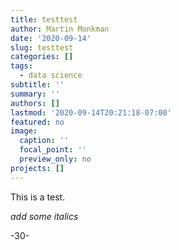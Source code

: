 ```yaml
---
title: testtest
author: Martin Monkman
date: '2020-09-14'
slug: testtest
categories: []
tags:
  - data science
subtitle: ''
summary: ''
authors: []
lastmod: '2020-09-14T20:21:18-07:00'
featured: no
image:
  caption: ''
  focal_point: ''
  preview_only: no
projects: []
---
```


This is a test.

_add some  italics_

-30-
